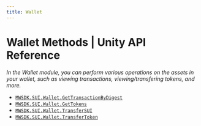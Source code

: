 ```yaml
---
title: Wallet
---
```


# Wallet Methods | Unity API Reference
*In the Wallet module, you can perform various operations on the assets in your wallet, such as viewing transactions, viewing/transfering tokens, and more.*

- [`MWSDK.SUI.Wallet.GetTransactionByDigest`](/api-reference/unity/solana/wallet/GetTransactionByDigest)
- [`MWSDK.SUI.Wallet.GetTokens`](/api-reference/unity/solana/wallet/GetTokens)
- [`MWSDK.SUI.Wallet.TransferSUI`](/api-reference/unity/solana/wallet/TransferSUI)
- [`MWSDK.SUI.Wallet.TransferToken`](/api-reference/unity/solana/wallet/TransferToken)